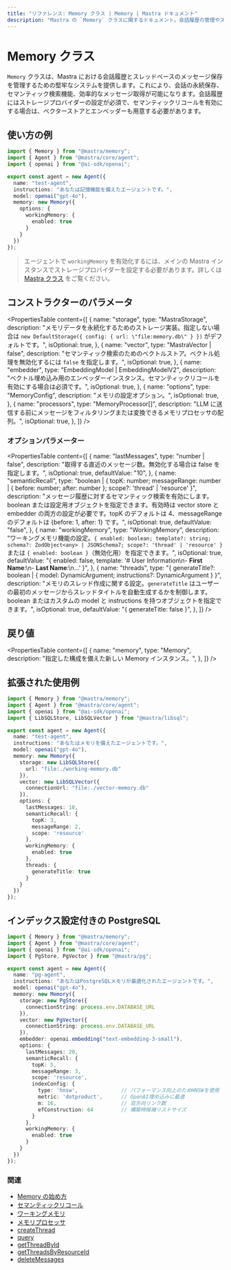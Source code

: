 ```yaml
---
title: "リファレンス: Memory クラス | Memory | Mastra ドキュメント"
description: "Mastra の `Memory` クラスに関するドキュメント。会話履歴の管理やスレッドベースのメッセージ保存に対応する堅牢なシステムを提供します。"
---
```


# Memory クラス

`Memory` クラスは、Mastra における会話履歴とスレッドベースのメッセージ保存を管理するための堅牢なシステムを提供します。これにより、会話の永続保存、セマンティック検索機能、効率的なメッセージ取得が可能になります。会話履歴にはストレージプロバイダーの設定が必須で、セマンティックリコールを有効にする場合は、ベクターストアとエンベッダーも用意する必要があります。

## 使い方の例

```typescript filename="src/mastra/agents/test-agent.ts" showLineNumbers copy
import { Memory } from "@mastra/memory";
import { Agent } from "@mastra/core/agent";
import { openai } from "@ai-sdk/openai";

export const agent = new Agent({
  name: "test-agent",
  instructions: "あなたは記憶機能を備えたエージェントです。",
  model: openai("gpt-4o"),
  memory: new Memory({
    options: {
      workingMemory: {
        enabled: true
      }
    }
  })
});
```

> エージェントで `workingMemory` を有効化するには、メインの Mastra インスタンスでストレージプロバイダーを設定する必要があります。詳しくは [Mastra クラス](../core/mastra-class.mdx) をご覧ください。


## コンストラクターのパラメータ

<PropertiesTable
  content={[
    {
      name: "storage",
      type: "MastraStorage",
      description: "メモリデータを永続化するためのストレージ実装。指定しない場合は `new DefaultStorage({ config: { url: \"file:memory.db\" } })` がデフォルトです。",
      isOptional: true,
    },
    {
      name: "vector",
      type: "MastraVector | false",
      description: "セマンティック検索のためのベクトルストア。ベクトル処理を無効化するには `false` を指定します。",
      isOptional: true,
    },
    {
      name: "embedder",
      type: "EmbeddingModel<string> | EmbeddingModelV2<string>",
      description: "ベクトル埋め込み用のエンベッダーインスタンス。セマンティックリコールを有効にする場合は必須です。",
      isOptional: true,
    },
    {
      name: "options",
      type: "MemoryConfig",
      description: "メモリの設定オプション。",
      isOptional: true,
    },
    {
      name: "processors",
      type: "MemoryProcessor[]",
      description: "LLM に送信する前にメッセージをフィルタリングまたは変換できるメモリプロセッサの配列。",
      isOptional: true,
    },
  ]}
/>

### オプションパラメーター

<PropertiesTable
  content={[
    {
      name: "lastMessages",
      type: "number | false",
      description: "取得する直近のメッセージ数。無効化する場合は false を指定します。",
      isOptional: true,
      defaultValue: "10",
    },
    {
      name: "semanticRecall",
      type: "boolean | { topK: number; messageRange: number | { before: number; after: number }; scope?: 'thread' | 'resource' }",
      description: "メッセージ履歴に対するセマンティック検索を有効にします。boolean または設定用オブジェクトを指定できます。有効時は vector store と embedder の両方の設定が必要です。topK のデフォルトは 4、messageRange のデフォルトは {before: 1, after: 1} です。",
      isOptional: true,
      defaultValue: "false",
    },
    {
      name: "workingMemory",
      type: "WorkingMemory",
      description: "ワーキングメモリ機能の設定。`{ enabled: boolean; template?: string; schema?: ZodObject<any> | JSONSchema7; scope?: 'thread' | 'resource' }` または `{ enabled: boolean }`（無効化用）を指定できます。",
      isOptional: true,
      defaultValue: "{ enabled: false, template: '# User Information\\n- **First Name**:\\n- **Last Name**:\\n...' }",
    },
    {
      name: "threads",
      type: "{ generateTitle?: boolean | { model: DynamicArgument<MastraLanguageModel>; instructions?: DynamicArgument<string> } }",
      description: "メモリのスレッド作成に関する設定。`generateTitle` はユーザーの最初のメッセージからスレッドタイトルを自動生成するかを制御します。boolean またはカスタムの model と instructions を持つオブジェクトを指定できます。",
      isOptional: true,
      defaultValue: "{ generateTitle: false }",
    },
  ]}
/>

## 戻り値

<PropertiesTable
  content={[
    {
      name: "memory",
      type: "Memory",
      description: "指定した構成を備えた新しい Memory インスタンス。",
    },
  ]}
/>

## 拡張された使用例

```typescript filename="src/mastra/agents/test-agent.ts" showLineNumbers copy
import { Memory } from "@mastra/memory";
import { Agent } from "@mastra/core/agent";
import { openai } from "@ai-sdk/openai";
import { LibSQLStore, LibSQLVector } from "@mastra/libsql";

export const agent = new Agent({
  name: "test-agent",
  instructions: "あなたはメモリを備えたエージェントです。",
  model: openai("gpt-4o"),
  memory: new Memory({
    storage: new LibSQLStore({
      url: "file:./working-memory.db"
    }),
    vector: new LibSQLVector({
      connectionUrl: "file:./vector-memory.db"
    }),
    options: {
      lastMessages: 10,
      semanticRecall: {
        topK: 3,
        messageRange: 2,
        scope: 'resource'
      },
      workingMemory: {
        enabled: true
      },
      threads: {
        generateTitle: true
      }
    }
  })
});
```


## インデックス設定付きの PostgreSQL

```typescript filename="src/mastra/agents/pg-agent.ts" showLineNumbers copy
import { Memory } from "@mastra/memory";
import { Agent } from "@mastra/core/agent";
import { openai } from "@ai-sdk/openai";
import { PgStore, PgVector } from "@mastra/pg";

export const agent = new Agent({
  name: "pg-agent",
  instructions: "あなたはPostgreSQLメモリが最適化されたエージェントです。",
  model: openai("gpt-4o"),
  memory: new Memory({
    storage: new PgStore({
      connectionString: process.env.DATABASE_URL
    }),
    vector: new PgVector({
      connectionString: process.env.DATABASE_URL
    }),
    embedder: openai.embedding("text-embedding-3-small"),
    options: {
      lastMessages: 20,
      semanticRecall: {
        topK: 5,
        messageRange: 3,
        scope: 'resource',
        indexConfig: {
          type: 'hnsw',              // パフォーマンス向上のためHNSWを使用
          metric: 'dotproduct',      // OpenAI埋め込みに最適
          m: 16,                     // 双方向リンク数
          efConstruction: 64         // 構築時候補リストサイズ
        }
      },
      workingMemory: {
        enabled: true
      }
    }
  })
});
```


### 関連

- [Memory の始め方](/docs/memory/overview.mdx)
- [セマンティックリコール](/docs/memory/semantic-recall.mdx)
- [ワーキングメモリ](/docs/memory/working-memory.mdx)
- [メモリプロセッサ](/docs/memory/memory-processors.mdx)
- [createThread](/reference/memory/createThread.mdx)
- [query](/reference/memory/query.mdx)
- [getThreadById](/reference/memory/getThreadById.mdx)
- [getThreadsByResourceId](/reference/memory/getThreadsByResourceId.mdx)
- [deleteMessages](/reference/memory/deleteMessages.mdx)